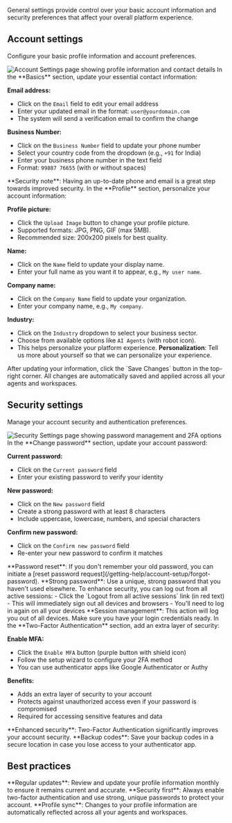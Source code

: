 General settings provide control over your basic account information and security preferences that affect your overall platform experience.

## Account settings

Configure your basic profile information and account preferences.

<Frame>
  <img
    src="/images/dashboard/account/step-3-account-settings.png"
    alt="Account Settings page showing profile information and contact details"
  />
</Frame>

<Steps>
<Step title="Update basic information" icon="address-book">
  In the **Basics** section, update your essential contact information:
  
  **Email address:**
  - Click on the `Email` field to edit your email address
  - Enter your updated email in the format: `user@yourdomain.com`
  - The system will send a verification email to confirm the change
  
  **Business Number:**
  - Click on the `Business Number` field to update your phone number
  - Select your country code from the dropdown (e.g., `+91` for India)
  - Enter your business phone number in the text field
  - Format: `99887 76655` (with or without spaces)
  
  <Info>
    **Security note**: Having an up-to-date phone and email is a great step towards improved security.
  </Info>
</Step>

<Step title="Configure profile details" icon="user">
In the **Profile** section, personalize your account information:

**Profile picture:**
- Click the `Upload Image` button to change your profile picture.
- Supported formats: JPG, PNG, GIF (max 5MB).
- Recommended size: 200x200 pixels for best quality.

**Name:**
- Click on the `Name` field to update your display name.
- Enter your full name as you want it to appear, e.g., `My user name`.

**Company name:**
- Click on the `Company Name` field to update your organization.
- Enter your company name, e.g., `My company`.

**Industry:**
- Click on the `Industry` dropdown to select your business sector.
- Choose from available options like `AI Agents` (with robot icon).
- This helps personalize your platform experience.
  <Tip>
    **Personalization**: Tell us more about yourself so that we can personalize
    your experience.
  </Tip>
</Step>

<Step title="Save changes" icon="floppy-disk">
  After updating your information, click the `Save Changes` button in the top-right corner.
  
  <Check>
  All changes are automatically saved and applied across all your agents and workspaces.
  </Check>
</Step>
</Steps>

## Security settings

Manage your account security and authentication preferences.

<Frame>
  <img
    src="/images/dashboard/account/step-4-security-settings.png"
    alt="Security Settings page showing password management and 2FA options"
  />
</Frame>

<Steps>
<Step title="Change password" icon="key">
  In the **Change password** section, update your account password:
  
  **Current password:**
  - Click on the `Current password` field
  - Enter your existing password to verify your identity
  
  **New password:**
  - Click on the `New password` field
  - Create a strong password with at least 8 characters
  - Include uppercase, lowercase, numbers, and special characters
  
  **Confirm new password:**
  - Click on the `Confirm new password` field
  - Re-enter your new password to confirm it matches
  
  <Info>
  **Password reset**: If you don't remember your old password, you can initiate a [reset password request](/getting-help/account-setup/forgot-password).
  </Info>
  
  <Warning>
  **Strong password**: Use a unique, strong password that you haven't used elsewhere.
  </Warning>
</Step>

<Step title="Manage active sessions" icon="right-from-bracket">
  To enhance security, you can log out from all active sessions: - Click the
  `Logout from all active sessions` link (in red text) - This will immediately
  sign out all devices and browsers - You'll need to log in again on all your
  devices
  <Warning>
    **Session management**: This action will log you out of all devices. Make
    sure you have your login credentials ready.
  </Warning>
</Step>

<Step title="Enable Two-Factor Authentication" icon="shield">
  In the **Two-Factor Authentication** section, add an extra layer of security:
  
  **Enable MFA:**
  - Click the `Enable MFA` button (purple button with shield icon)
  - Follow the setup wizard to configure your 2FA method
  - You can use authenticator apps like Google Authenticator or Authy
  
  **Benefits:**
  - Adds an extra layer of security to your account
  - Protects against unauthorized access even if your password is compromised
  - Required for accessing sensitive features and data
  
  <Check>
    **Enhanced security**: Two-Factor Authentication significantly improves your account security.
  </Check>
  
  <Tip>
    **Backup codes**: Save your backup codes in a secure location in case you lose access to your authenticator app.
  </Tip>
</Step>
</Steps>

## Best practices

<Tip>
  **Regular updates**: Review and update your profile information monthly to
  ensure it remains current and accurate.
</Tip>

<Warning>
  **Security first**: Always enable two-factor authentication and use strong,
  unique passwords to protect your account.
</Warning>

<Info>
  **Profile sync**: Changes to your profile information are automatically
  reflected across all your agents and workspaces.
</Info>
